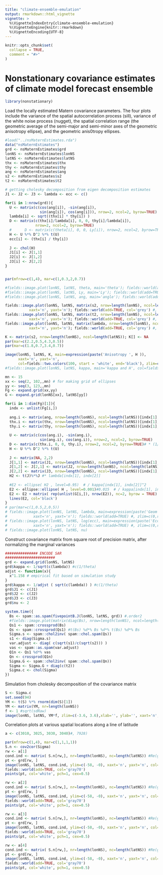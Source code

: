 ```yaml
---
title: "climate-ensemble-emulation"
output: rmarkdown::html_vignette
vignette: >
  %\VignetteIndexEntry{climate-ensemble-emulation}
  %\VignetteEngine{knitr::rmarkdown}
  %\VignetteEncoding{UTF-8}
---
```


```r
knitr::opts_chunk$set(
  collapse = TRUE,
  comment = "#>"
)
```

# Nonstationary covariance estimates of climate model forecast ensemble

```r
library(nonstationary)
```

Load the locally estimated Matern covariance parameters. The four plots include the variance of the spatial autocorrelation process (sill), variance of the white noise process (nugget), the spatial correlation range (the geometric average of the semi-major and semi-minor axes of the geometric anisotropy ellipse), and the geometric anis0tropy ellipses.

```r
#load("../nsMaternEstimates.rda")
data("nsMaternEstimates")
grd <- nsMaternEstimates$grd
lonNS <- nsMaternEstimates$lonNS
latNS <- nsMaternEstimates$latNS
thx <- nsMaternEstimates$thx
thy <- nsMaternEstimates$thy
ang <- nsMaternEstimates$ang
s2 <- nsMaternEstimates$s2
t2 <- nsMaternEstimates$t2

# getting cholesky decomposition from eigen decomposition estimates
J1 <- J2 <- J3 <- lambda <- ecc <- c()

for(i in 1:nrow(grd)){
  U <- matrix(c(cos(ang[i]), -sin(ang[i]),
                sin(ang[i]), cos(ang[i])), nrow=2, ncol=2, byrow=TRUE)
  lambda[i] <- sqrt((thx[i] * thy[i]) )
  D <- matrix(c(thx[i]/lambda[i], 0, 0, thy[i]/lambda[i]),
              nrow=2, ncol=2, byrow=TRUE)
  #      D <- matrix(c(theta[i], 0, 0, Ly[i]), nrow=2, ncol=2, byrow=TRUE)
  H <- U %*% D^2 %*% t(U) 
  ecc[i] <- (thx[i] / thy[i]) 
  
  J <- chol(H)
  J1[i] <- J[1,1]
  J2[i] <- J[1,2]
  J3[i] <- J[2,2]
}


par(mfrow=c(1,4), mar=c(1,0.3,2,0.7))

#fields::image.plot(lonNS, latNS, theta, main='theta'); fields::world(add=TRUE) #, zlim=c(0,range.thresh)
#fields::image.plot(lonNS, latNS, Ly, main='Ly'); fields::world(add=TRUE) #, zlim=c(0,range.thresh)
#fields::image.plot(lonNS, latNS, ang, main='angle'); fields::world(add=TRUE) #, zlim=c(0,range.thresh)

fields::image.plot(lonNS, latNS, matrix(s2, nrow=length(lonNS), ncol=length(latNS)), main=expression(paste('Sill ', sigma^2 )),
           xaxt='n', yaxt='n'); fields::world(add=TRUE, col='grey') #, zlim=c(0,range.thresh)
fields::image.plot(lonNS, latNS, matrix(t2, nrow=length(lonNS), ncol=length(latNS)), main=expression(paste('Nugget ', tau^2 )),
           xaxt='n', yaxt='n'); fields::world(add=TRUE, col='grey') #, zlim=c(0,range.thresh)
fields::image.plot(lonNS, latNS, matrix(lambda, nrow=length(lonNS), ncol=length(latNS)), main=expression(paste('Geom Avg Range ',sqrt(paste(lambda[x],lambda[y]) ) )),
           xaxt='n', yaxt='n'); fields::world(add=TRUE, col='grey') #, zlim=c(0,range.thresh)

K <- matrix(s2, nrow=length(lonNS), ncol=length(latNS)); K[] <- NA
par(mar=c(2.2,0.5,4.3,0.5))
par(mar=c(1.8,0.7,3.4,0.7))

image(lonNS, latNS, K, main=expression(paste('Anisotropy ', H )),
      xaxt='n', yaxt='n',
      col=fields::two.colors(100, start = 'white', end='black'), zlim=c(0,1)); fields::world(add=TRUE, col='grey')
#fields::image.plot(lonNS, latNS, kappa, main='kappa and H', col=fields::tim.colors()); fields::world(add=TRUE)

mn <- 15
xx <- seq(2, 102,,mn) # for making grid of ellipses
yy <- seq(3, 123,,mn)
Fg <- expand.grid(xx,yy)
G <- expand.grid(lonNS[xx], latNS[yy])

for(i in 1:dim(Fg)[1]){
  indx <- unlist(Fg[i,])
  
  ang.i <- matrix(ang, nrow=length(lonNS), ncol=length(latNS))[indx[1], indx[2]]
  thx.i <- matrix(thx, nrow=length(lonNS), ncol=length(latNS))[indx[1], indx[2]]
  thy.i <- matrix(thy, nrow=length(lonNS), ncol=length(latNS))[indx[1], indx[2]]
  
  U <- matrix(c(cos(ang.i), -sin(ang.i),
                sin(ang.i), cos(ang.i)), nrow=2, ncol=2, byrow=TRUE)
  D <- matrix(c(thx.i, 0, 0, thy.i), nrow=2, ncol=2, byrow=TRUE)# * (1/lambda[indx[1], indx[2]])
  H <- U %*% D^2 %*% t(U) 
  
  J <- matrix(NA, 2,2)
  J[1,1] <- matrix(J1, nrow=length(lonNS), ncol=length(latNS))[indx[1], indx[2]]
  J[1,2] <- J[2,1] <- matrix(J2, nrow=length(lonNS), ncol=length(latNS))[indx[1], indx[2]]
  J[2,2] <- matrix(J3, nrow=length(lonNS), ncol=length(latNS))[indx[1], indx[2]]
  H2 <- t(J)%*%J #* lambda[indx[1], indx[2]]
  
  #E2 <- ellipse( H2 , level=0.95)  # / kappa[indx[1], indx[2]]^2
  E2 <- ellipse::ellipse( H , level=0.001)#0.015  # / kappa[indx[1], indx[2]]^2
  E2 <- E2 + matrix( rep(unlist(G[i,]), nrow(E2)), nc=2, byrow = TRUE)
  lines(E2, col='black')
} 
# par(mar=c(1,0.5,2,0.5))
# fields::image.plot(lonNS, latNS, lambda, main=expression(paste('Geom Avg Range ',sqrt(paste(lambda[x],lambda[y]) ) )),
#            xaxt='n', yaxt='n'); fields::world(add=TRUE) #, zlim=c(0,range.thresh)
# fields::image.plot(lonNS, latNS, log(ecc), main=expression(paste('Eccentricity ',log( lambda[x]/lambda[y]) )),
#            xaxt='n', yaxt='n'); fields::world(add=TRUE) #, zlim=c(0,range.thresh)
# fields::image.plot(lonNS, latNS, nu)
```

Construct covariance matrix from square root of precision matrix, after normalizing the marginal variances

```r

############### ENCODE SAR
#######################
grd <- expand.grid(lonNS, latNS)
grd$kappa <- 1/sqrt(c(lambda)) #c(1/theta)
adjst <- function(x){
  x^1.158 # empirical fit based on simulation study
}
grd$kappa <- 1/adjst ( sqrt(c(lambda)) ) #c(1/theta)
grd$J1 <- c(J1)
grd$J2 <- c(J2)
grd$J3 <- c(J3)
grd$nu <- 2

system.time({
  Bs <- spam::as.spam(fivepointB.J(lonNS, latNS, grd)) #.order2
  #fields::image.plot(matrix(diag(Bs), nrow=length(lonNS), ncol=length(latNS)))
  Qs1 <- spam::crossprod(Bs)
  Qs <- spam::crossprod(Qs1) #t(Bs) %d*% Bs %d*% t(Bs) %d*% Bs
  Sigma.s <- spam::chol2inv( spam::chol.spam(Qs))
  s1 <- diag(Sigma.s)
  var.adjust <- diag( c(sqrt(s1)/c(sqrt(s2))) ) 
  vas <- spam::as.spam(var.adjust)
  Q1n <- Qs1 %d*% vas
  Qn <- crossprod(Q1n)
  Sigma.G <- spam::chol2inv( spam::chol.spam(Qn)) 
  Sigma <- Sigma.G + diag(c(t2))
  Sigma.c <- chol(Sigma)
})
```


Simulation from cholesky decomposition of the covariance matrix

```r
S <- Sigma.c 
set.seed(94) 
YM <- t(S) %*% rnorm(dim(S)[1])
YM <- matrix(YM, nr=length(lonNS))
f <- 1 #sqrt(sdRaw)
image(lonNS, latNS, YM*f, zlim=c(-3.6, 3.6),xlab='', ylab='', xaxt='n', yaxt='n', col=fields::tim.colors()); fields::world(add=TRUE, col='gray')
```

Correlation plots at various spatial locations along a line of latitude

```r
a <- c(3010, 3025, 3030, 3040)#, 7928)

par(mfrow=c(1,4), mar=c(1,1,1,1))
S.n <- cov2cor(Sigma)
rw <- a[1]
cond.ind <- matrix( S.n[rw,], nr=length(lonNS), nc=length(latNS)) #Re(gB) #emp.cor
pt <- grd[rw, ]
image(lonNS, latNS, cond.ind, ylim=c(-58, -0), xaxt='n', yaxt='n', col=fields::tim.colors()) #c(-50,0) c(-20, 60)
fields::world(add=TRUE, col='gray70')
points(pt, col='white', pch=1, cex=0.5)

rw <- a[2]
cond.ind <- matrix( S.n[rw,], nr=length(lonNS), nc=length(latNS)) #Re(gB) #emp.cor
pt <- grd[rw, ]
image(lonNS, latNS, cond.ind, ylim=c(-58, -0), xaxt='n', yaxt='n', col=fields::tim.colors()) #c(-50,0) c(-20, 60)
fields::world(add=TRUE, col='gray70')
points(pt, col='white', pch=1, cex=0.5)

rw <- a[3]
cond.ind <- matrix( S.n[rw,], nr=length(lonNS), nc=length(latNS)) #Re(gB) #emp.cor
pt <- grd[rw, ]
image(lonNS, latNS, cond.ind, ylim=c(-58, -0), xaxt='n', yaxt='n', col=fields::tim.colors()) #c(-50,0) c(-20, 60)
fields::world(add=TRUE, col='gray70')
points(pt, col='white', pch=1, cex=0.5)

rw <- a[4]
cond.ind <- matrix( S.n[rw,], nr=length(lonNS), nc=length(latNS)) #Re(gB) #emp.cor
pt <- grd[rw, ]
image(lonNS, latNS, cond.ind, ylim=c(-58, -0), xaxt='n', yaxt='n', col=fields::tim.colors()) #c(-50,0) c(-20, 60)
fields::world(add=TRUE, col='gray70')
points(pt, col='white', pch=1, cex=0.5)


```

